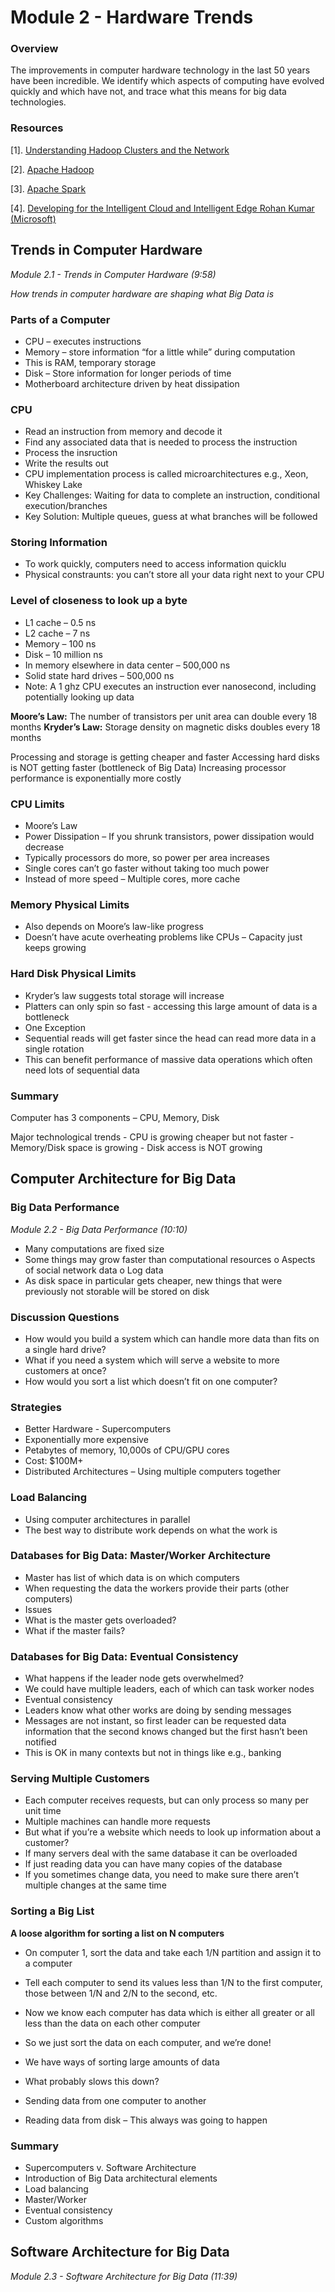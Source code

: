 # Module 2 - Hardware Trends

### Overview

The improvements in computer hardware technology in the last 50 years have been incredible. 
We identify which aspects of computing have evolved quickly and which have not, and trace what this means for big data technologies.

### Resources

\[1]. [Understanding Hadoop Clusters and the Network](https://bradhedlund.com/2011/09/10/understanding-hadoop-clusters-and-the-network/)

\[2]. [Apache Hadoop](https://hadoop.apache.org/)

\[3]. [Apache Spark](https://spark.apache.org/)

\[4]. [Developing for the Intelligent Cloud and Intelligent Edge Rohan Kumar (Microsoft)](https://vimeo.com/274266764)


## Trends in Computer Hardware

*Module 2.1 - Trends in Computer Hardware (9:58)*

*How trends in computer hardware are shaping what Big Data is*

### Parts of a Computer

- CPU – executes instructions
-	Memory – store information “for a little while” during computation 
-	This is RAM, temporary storage
-	Disk – Store information for longer periods of time
-	Motherboard architecture driven by heat dissipation

### CPU

-	Read an instruction from memory and decode it
-	Find any associated data that is needed to process the instruction
-	Process the insruction
-	Write the results out
-	CPU implementation process is called microarchitectures e.g., Xeon, Whiskey Lake
-	Key Challenges: Waiting for data to complete an instruction, conditional execution/branches
-	Key Solution: Multiple queues, guess at what branches will be followed

### Storing Information

-	To work quickly, computers need to access information quicklu
-	Physical constraunts: you can’t store all your data right next to your CPU

### Level of closeness to look up a byte

-	L1 cache – 0.5 ns
-	L2 cache – 7 ns
-	Memory – 100 ns
-	Disk – 10 million ns
-	In memory elsewhere in data center – 500,000 ns
-	Solid state hard drives – 500,000 ns
-	Note: A 1 ghz CPU executes an instruction ever nanosecond, including potentially looking up data

**Moore’s Law:** The number of transistors per unit area can double every 18 months
**Kryder’s Law:** Storage density on magnetic disks doubles every 18 months

Processing and storage is getting cheaper and faster
Accessing hard disks is NOT getting faster (bottleneck of Big Data)
Increasing processor performance is exponentially more costly

### CPU Limits
-	Moore’s Law
-	Power Dissipation – If you shrunk transistors, power dissipation would decrease
-	Typically processors do more, so power per area increases
-	Single cores can’t go faster without taking too much power
-	Instead of more speed – Multiple cores, more cache

### Memory Physical Limits
-	Also depends on Moore’s law-like progress
-	Doesn’t have acute overheating problems like CPUs – Capacity just keeps growing

### Hard Disk Physical Limits
-	Kryder’s law suggests total storage will increase
-	Platters can only spin so fast - accessing this large amount of data is a bottleneck
-	One Exception
  -	Sequential reads will get faster since the head can read more data in a single rotation
  -	This can benefit performance of massive data operations which often need lots of sequential data

### Summary

Computer has 3 components – CPU, Memory, Disk

Major technological trends
-	CPU is growing cheaper but not faster
-	Memory/Disk space is growing
-	Disk access is NOT growing

## Computer Architecture for Big Data

### Big Data Performance

*Module 2.2 - Big Data Performance (10:10)*

-	Many computations are fixed size
-	Some things may grow faster than computational resources
o	Aspects of social network data
o	Log data
-	As disk space in particular gets cheaper, new things that were previously not storable will be stored on disk

### Discussion Questions

-	How would you build a system which can handle more data than fits on a single hard drive? 
-	What if you need a system which will serve a website to more customers at once? 
-	How would you sort a list which doesn’t fit on one computer? 

### Strategies

-	Better Hardware - Supercomputers
  - Exponentially more expensive 
  - Petabytes of memory, 10,000s of CPU/GPU cores
  - Cost: $100M+
-	Distributed Architectures – Using multiple computers together

### Load Balancing

-	Using computer architectures in parallel
-	The best way to distribute work depends on what the work is

### Databases for Big Data: Master/Worker Architecture

-	Master has list of which data is on which computers
-	When requesting the data the workers provide their parts (other computers)
-	Issues
  - What is the master gets overloaded?
  - What if the master fails?

### Databases for Big Data: Eventual Consistency

-	What happens if the leader node gets overwhelmed?
-	We could have multiple leaders, each of which can task worker nodes
-	Eventual consistency
  - Leaders know what other works are doing by sending messages
  - Messages are not instant, so first leader can be requested data information that the second knows changed but the first hasn’t been notified
-	This is OK in many contexts but not in things like e.g., banking


### Serving Multiple Customers

-	Each computer receives requests, but can only process so many per unit time
-	Multiple machines can handle more requests
-	But what if you’re a website which needs to look up information about a customer?
  - If many servers deal with the same database it can be overloaded
  - If just reading data you can have many copies of the database
  - If you sometimes change data, you need to make sure there aren’t multiple changes at the same time

### Sorting a Big List

**A loose algorithm for sorting a list on N computers**

-	On computer 1, sort the data and take each 1/N partition and assign it to a computer 
-	Tell each computer to send its values less than 1/N to the first computer, those between 1/N and 2/N to the second, etc. 
-	Now we know each computer has data which is either all greater or all less than the data on each other computer 
-	So we just sort the data on each computer, and we’re done! 

-	We have ways of sorting large amounts of data
-	What probably slows this down?
  - Sending data from one computer to another
  - Reading data from disk – This always was going to happen

### Summary
-	Supercomputers v. Software Architecture
-	Introduction of Big Data architectural elements
  - Load balancing
  - Master/Worker
  - Eventual consistency
  - Custom algorithms



## Software Architecture for Big Data

*Module 2.3 - Software Architecture for Big Data (11:39)*


